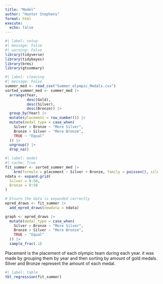 ```yaml
---
title: "Model"
author: "Hunter Stephens"
format: html
execute: 
  echo: false
---
```


```r
#| label: setup
#| message: False
#| warning: False
library(tidyverse)
library(tidybayes)
library(brms)
library(gtsummary)
```

```r
#| label: cleaning
#| message: False
summer_med <- read_csv("Summer_olympic_Medals.csv")
sorted_summer_med <- summer_med |>
  arrange(Year, 
          desc(Gold), 
          desc(Silver), 
          desc(Bronze)) |>
  group_by(Year) |>
  mutate(placement = row_number()) |> 
  mutate(medal_type = case_when(
    Silver > Bronze ~ "More Silver",
    Bronze > Silver ~ "More Bronze",
    TRUE ~ "Equal"
  )) |>
  ungroup() |> 
  drop_na()

```

```r
#| label: model
#| cache: True
fit_summer <- sorted_summer_med |> 
    brm(formula = placement ~ Silver + Bronze, family = poisson(), silent = 2, refresh = 0, seed = 9)
ndata <- expand.grid(
  Silver = 0:50, 
  Bronze = 0:50
)

# Ensure the data is expanded correctly
epred_draws <- fit_summer |> 
  add_epred_draws(newdata = ndata)

graph <- epred_draws |> 
  mutate(medal_type = case_when(
    Silver > Bronze ~ "More Silver",
    Bronze > Silver ~ "More Bronze",
    TRUE ~ "Equal"
  )) |>
  sample_frac(.1) 
```

\begin{equation}
\text{placement} \sim \text{Poisson}(\lambda)
\end{equation}

\begin{equation}
\log(\lambda) = \beta_0 + \beta_1 \text{Silver} + \beta_2 \text{Bronze}
\end{equation}

Placement is the placement of each olympic team during each year. it was made by grouping them by year and then sorting by amount of gold medals. Silver and Bronze represent the amount of each medal.

```r
#| label: table
tbl_regression(fit_summer)
```